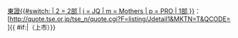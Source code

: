 [[東京證券交易所|東證{{#switch: {{{tyo}}}
| 2 = 2部
| j = JQ
| m = Mothers
| p = PRO
| 1部
}}]]：[http://quote.tse.or.jp/tse_n/quote.cgi?F=listing/Jdetail1&MKTN=T&QCODE={{{1}}} '''{{{1}}}''']{{ #if:{{{2|}}}|（{{{2|}}}上市）}}
